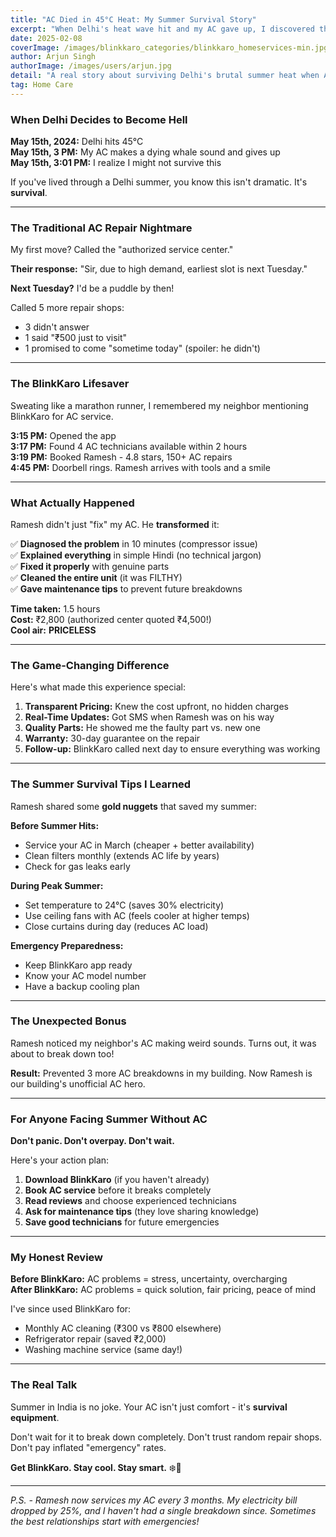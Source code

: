 ```yaml
---
title: "AC Died in 45°C Heat: My Summer Survival Story"
excerpt: "When Delhi's heat wave hit and my AC gave up, I discovered the secret to staying cool without breaking the bank."
date: 2025-02-08
coverImage: /images/blinkkaro_categories/blinkkaro_homeservices-min.jpg
author: Arjun Singh
authorImage: /images/users/arjun.jpg
detail: "A real story about surviving Delhi's brutal summer heat when AC breaks down - and how BlinkKaro's quick service saved the day."
tag: Home Care
---
```


### When Delhi Decides to Become Hell

**May 15th, 2024:** Delhi hits 45°C  
**May 15th, 3 PM:** My AC makes a dying whale sound and gives up  
**May 15th, 3:01 PM:** I realize I might not survive this

If you've lived through a Delhi summer, you know this isn't dramatic. It's **survival**.

---

### The Traditional AC Repair Nightmare

My first move? Called the "authorized service center."

**Their response:** "Sir, due to high demand, earliest slot is next Tuesday."

**Next Tuesday?** I'd be a puddle by then!

Called 5 more repair shops:
- 3 didn't answer
- 1 said "₹500 just to visit"  
- 1 promised to come "sometime today" (spoiler: he didn't)

---

### The BlinkKaro Lifesaver

Sweating like a marathon runner, I remembered my neighbor mentioning BlinkKaro for AC service.

**3:15 PM:** Opened the app  
**3:17 PM:** Found 4 AC technicians available within 2 hours  
**3:19 PM:** Booked Ramesh - 4.8 stars, 150+ AC repairs  
**4:45 PM:** Doorbell rings. Ramesh arrives with tools and a smile

---

### What Actually Happened

Ramesh didn't just "fix" my AC. He **transformed** it:

✅ **Diagnosed the problem** in 10 minutes (compressor issue)  
✅ **Explained everything** in simple Hindi (no technical jargon)  
✅ **Fixed it properly** with genuine parts  
✅ **Cleaned the entire unit** (it was FILTHY)  
✅ **Gave maintenance tips** to prevent future breakdowns

**Time taken:** 1.5 hours  
**Cost:** ₹2,800 (authorized center quoted ₹4,500!)  
**Cool air:** **PRICELESS**

---

### The Game-Changing Difference

Here's what made this experience special:

1. **Transparent Pricing:** Knew the cost upfront, no hidden charges
2. **Real-Time Updates:** Got SMS when Ramesh was on his way  
3. **Quality Parts:** He showed me the faulty part vs. new one
4. **Warranty:** 30-day guarantee on the repair
5. **Follow-up:** BlinkKaro called next day to ensure everything was working

---

### The Summer Survival Tips I Learned

Ramesh shared some **gold nuggets** that saved my summer:

**Before Summer Hits:**
- Service your AC in March (cheaper + better availability)
- Clean filters monthly (extends AC life by years)
- Check for gas leaks early

**During Peak Summer:**
- Set temperature to 24°C (saves 30% electricity)
- Use ceiling fans with AC (feels cooler at higher temps)
- Close curtains during day (reduces AC load)

**Emergency Preparedness:**
- Keep BlinkKaro app ready
- Know your AC model number
- Have a backup cooling plan

---

### The Unexpected Bonus

Ramesh noticed my neighbor's AC making weird sounds. Turns out, it was about to break down too!

**Result:** Prevented 3 more AC breakdowns in my building. Now Ramesh is our building's unofficial AC hero.

---

### For Anyone Facing Summer Without AC

**Don't panic. Don't overpay. Don't wait.**

Here's your action plan:

1. **Download BlinkKaro** (if you haven't already)
2. **Book AC service** before it breaks completely
3. **Read reviews** and choose experienced technicians  
4. **Ask for maintenance tips** (they love sharing knowledge)
5. **Save good technicians** for future emergencies

---

### My Honest Review

**Before BlinkKaro:** AC problems = stress, uncertainty, overcharging  
**After BlinkKaro:** AC problems = quick solution, fair pricing, peace of mind

I've since used BlinkKaro for:
- Monthly AC cleaning (₹300 vs ₹800 elsewhere)
- Refrigerator repair (saved ₹2,000)
- Washing machine service (same day!)

---

### The Real Talk

Summer in India is no joke. Your AC isn't just comfort - it's **survival equipment**.

Don't wait for it to break down completely. Don't trust random repair shops. Don't pay inflated "emergency" rates.

**Get BlinkKaro. Stay cool. Stay smart.** ❄️🔧

---

*P.S. - Ramesh now services my AC every 3 months. My electricity bill dropped by 25%, and I haven't had a single breakdown since. Sometimes the best relationships start with emergencies!*